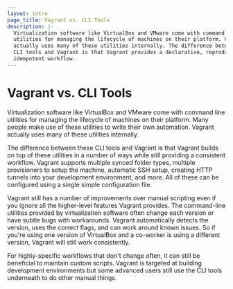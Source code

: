 ```yaml
---
layout: intro
page_title: Vagrant vs. CLI Tools
description: |-
  Virtualization software like VirtualBox and VMware come with command line
  utilities for managing the lifecycle of machines on their platform. Vagrant
  actually uses many of these utilities internally. The difference between these
  CLI tools and Vagrant is that Vagrant provides a declarative, reproducible,
  idempotent workflow.
---
```


# Vagrant vs. CLI Tools

Virtualization software like VirtualBox and VMware come with command line
utilities for managing the lifecycle of machines on their platform. Many
people make use of these utilities to write their own automation. Vagrant
actually uses many of these utilities internally.

The difference between these CLI tools and Vagrant is that Vagrant builds
on top of these utilities in a number of ways while still providing a
consistent workflow. Vagrant supports multiple synced folder types, multiple
provisioners to setup the machine, automatic SSH setup, creating HTTP tunnels
into your development environment, and more. All of these can be configured
using a single simple configuration file.

Vagrant still has a number of improvements over manual scripting even if you
ignore all the higher-level features Vagrant provides. The command-line
utilities provided by virtualization software often change each version
or have subtle bugs with workarounds. Vagrant automatically detects the
version, uses the correct flags, and can work around known issues. So if
you're using one version of VirtualBox and a co-worker is using a different
version, Vagrant will still work consistently.

For highly-specific workflows that don't change often, it can still be
beneficial to maintain custom scripts. Vagrant is targeted at building
development environments but some advanced users still use the CLI tools
underneath to do other manual things.
